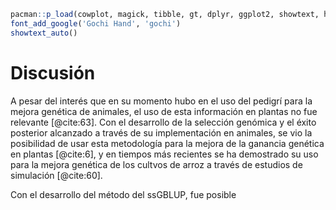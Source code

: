 ```r

pacman::p_load(cowplot, magick, tibble, gt, dplyr, ggplot2, showtext, here, readr)
font_add_google('Gochi Hand', 'gochi')
showtext_auto()
```

<!-- Para renderizar: bookdown::render_book("index.Rmd", "bookdown::pdf_book") -->

# Discusión

A pesar del interés que en su momento hubo en el uso del pedigrí para la mejora genética de animales, el uso de esta información en plantas no fue relevante [@cite:63]. Con el desarrollo de la selección genómica y el éxito posterior alcanzado a través de su implementación en animales, se vio la posibilidad de usar esta metodología para la mejora de la ganancia genética en plantas [@cite:6], y en tiempos más recientes se ha demostrado su uso para la mejora genética de los cultvos de arroz a través de estudios de simulación [@cite:60].

Con el desarrollo del método del ssGBLUP, fue posible